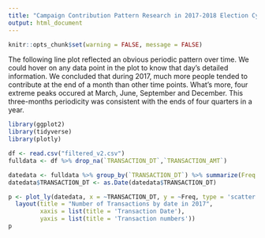 ```yaml
---
title: "Campaign Contribution Pattern Research in 2017-2018 Election Cycle - Presentation Style - Number of Transactions by Date"
output: html_document
---
```


```r
knitr::opts_chunk$set(warning = FALSE, message = FALSE)
```

The following line plot reflected an obvious periodic pattern over time. We could hover on any data point in the plot to know that day's detailed information. We concluded that during 2017, much more people tended to contribute at the end of a month than other time points. What's more, four extreme peaks occured at March, June, September and December. This three-months periodicity was consistent with the ends of four quarters in a year.

```r
library(ggplot2)
library(tidyverse)
library(plotly)

df <- read.csv("filtered_v2.csv")
fulldata <- df %>% drop_na(`TRANSACTION_DT`,`TRANSACTION_AMT`)

datedata <- fulldata %>% group_by(`TRANSACTION_DT`) %>% summarize(Freq = n(),Amt = sum(`TRANSACTION_AMT`),Avg_amt = Amt/Freq)
datedata$TRANSACTION_DT <- as.Date(datedata$TRANSACTION_DT)

p <- plot_ly(datedata, x = ~TRANSACTION_DT, y = ~Freq, type = 'scatter', mode = 'lines+markers') %>%
  layout(title = "Number of Transactions by date in 2017",
         xaxis = list(title = 'Transaction Date'),
         yaxis = list(title = 'Transaction numbers'))
p

```